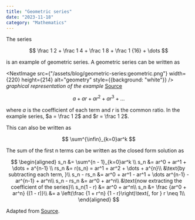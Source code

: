 ```yaml
---
title: "Geometric series"
date: "2023-11-18"
category: "Mathematics"
---
```


The series

$$
    \frac 1 2 + \frac 1 4 + \frac 1 8 + \frac 1 {16} + \dots 
$$

is an example of geometric series. A geometric series can be written as 

<NextImage src={"/assets/blog/geometric-series:geometric.png"} width={220} height={214} alt="geometry" style={{background: "white"}} />
*graphical representation of the example*
[Source](https://en.wikipedia.org/wiki/Geometric_series)

$$
    a + ar + ar^2 + ar^3 + \dots
$$

where $a$ is the coefficient of each term and $r$ is the common ratio. In the example series, $a = \frac 1 2$ and $r = \frac 1 2$. 

This can also be written as

$$
    \sum^{\infin}_{k=0}ar^k
$$

The sum of the first n terms can be written as the closed form solution as

$$
    \begin{aligned}
    s_n &= \sum^{n - 1}_{k=0}ar^k \\
    s_n &= ar^0 + ar^1 + \dots + a^{n-1} \\
    rs_n &= r(s_n) = ar^1 + ar^2 + \dots + a^{n}\\
    &\text{by subtracting each term, }\\
    s_n - rs_n &= ar^0 + ar^1 - ar^1 + \dots ar^{n-1} - ar^{n-1} + ar^n\\
    s_n - rs_n &= ar^0 + ar^n\\
    &\text{now extracting the coefficient of the series}\\
    s_n(1 - r) &= ar^0 + ar^n\\
    s_n &= \frac {ar^0 + ar^n} {(1 - r)}\\
    &= a \left(\frac {1 + r^n} {1 - r}\right)\text{, for } r \neq 1\\
    \end{aligned}
$$

Adapted from [Source](https://en.wikipedia.org/wiki/Geometric_series).
